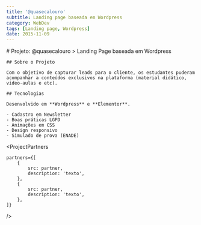 ```yaml
---
title: '@quasecalouro'
subtitle: Landing page baseada em Wordpress
category: WebDev
tags: [Landing page, Wordpress]
date: 2015-11-09
---
```






<ProjectHero heroSrc={heroImage} />

<article class="project p-6">
	# Projeto: @quasecalouro
    > Landing Page baseada em Wordpress

    ## Sobre o Projeto

    Com o objetivo de capturar leads para o cliente, os estudantes puderam acompanhar a conteúdos exclusivos na plataforma (material didático, video-aulas e etc).

    ## Tecnologias

    Desenvolvido em **Wordpress** e **Elementor**.

    - Cadastro em Newsletter
    - Boas práticas LGPD
    - Animações em CSS
    - Design responsivo
    - Simulado de prova (ENADE)

</article>

<ProjectSimplyCarousel cliente:only="react"/>

<ProjectPartners
	
	partners={[
		{
			src: partner,
			description: 'texto',
		},
		{
			src: partner,
			description: 'texto',
		},
	]}
/>
